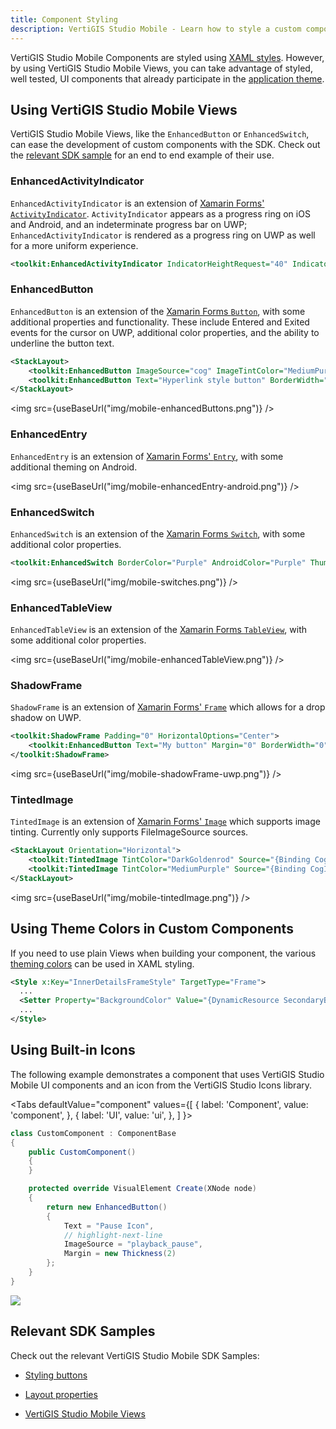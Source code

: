 ```yaml
---
title: Component Styling
description: VertiGIS Studio Mobile - Learn how to style a custom component
---
```



VertiGIS Studio Mobile Components are styled using [XAML styles](https://docs.microsoft.com/en-us/xamarin/xamarin-forms/user-interface/styles/xaml/). However, by using VertiGIS Studio Mobile Views, you can take advantage of styled, well tested, UI components that already participate in the [application theme](configuration-theme.mdx).

## Using VertiGIS Studio Mobile Views

VertiGIS Studio Mobile Views, like the `EnhancedButton` or `EnhancedSwitch`, can ease the development of custom components with the SDK. Check out the [relevant SDK sample](https://github.com/vertigis/vertigis-mobile-samples/tree/master/Geocortex.Mobile.Samples/Geocortex.Mobile.Samples/Samples/Custom/GeocortexMobileElements) for an end to end example of their use.

<!-- Leaving DatePickerView commented out for now, since there is a bug in the language strings on the OK/cancel buttons on iOS and Android when used outside of Workflow.
### DatePickerView

A date picker which allows the date value to be `null`.

```xml
<toolkit:DatePickerView PlaceHolder="Enter date here"/>
```

<img src={useBaseUrl("img/mobile-datePickerView-example-uwp.png")}/>

-->

### EnhancedActivityIndicator

`EnhancedActivityIndicator` is an extension of [Xamarin Forms' `ActivityIndicator`](https://docs.microsoft.com/en-us/xamarin/xamarin-forms/user-interface/activityindicator). `ActivityIndicator` appears as a progress ring on iOS and Android, and an indeterminate progress bar on UWP; `EnhancedActivityIndicator` is rendered as a progress ring on UWP as well for a more uniform experience.

```xml
<toolkit:EnhancedActivityIndicator IndicatorHeightRequest="40" IndicatorWidthRequest="40" IsRunning="True"/>
```

### EnhancedButton

`EnhancedButton` is an extension of the [Xamarin Forms `Button`](https://docs.microsoft.com/en-us/xamarin/xamarin-forms/user-interface/button), with some additional properties and functionality. These include Entered and Exited events for the cursor on UWP, additional color properties, and the ability to underline the button text.

```xml
<StackLayout>
    <toolkit:EnhancedButton ImageSource="cog" ImageTintColor="MediumPurple" HandCursorOnHover="True"/>
    <toolkit:EnhancedButton Text="Hyperlink style button" BorderWidth="0" TextUnderline="True"/>
</StackLayout>
```

<img src={useBaseUrl("img/mobile-enhancedButtons.png")} />

### EnhancedEntry

`EnhancedEntry` is an extension of [Xamarin Forms' `Entry`](https://docs.microsoft.com/en-us/xamarin/xamarin-forms/user-interface/text/entry), with some additional theming on Android.

<img src={useBaseUrl("img/mobile-enhancedEntry-android.png")} />

### EnhancedSwitch

`EnhancedSwitch` is an extension of the [Xamarin Forms `Switch`](https://docs.microsoft.com/en-us/xamarin/xamarin-forms/user-interface/switch), with some additional color properties.

```xml
<toolkit:EnhancedSwitch BorderColor="Purple" AndroidColor="Purple" ThumbColor="HotPink" OnColor="LightPink" />
```

<img src={useBaseUrl("img/mobile-switches.png")} />

### EnhancedTableView

`EnhancedTableView` is an extension of the [Xamarin Forms `TableView`](https://docs.microsoft.com/en-us/xamarin/xamarin-forms/user-interface/tableview), with some additional color properties.

<img src={useBaseUrl("img/mobile-enhancedTableView.png")} />

### ShadowFrame

`ShadowFrame` is an extension of [Xamarin Forms' `Frame`](https://docs.microsoft.com/en-us/xamarin/xamarin-forms/user-interface/layouts/frame) which allows for a drop shadow on UWP.

```xml
<toolkit:ShadowFrame Padding="0" HorizontalOptions="Center">
    <toolkit:EnhancedButton Text="My button" Margin="0" BorderWidth="0"/>
</toolkit:ShadowFrame>
```

<img src={useBaseUrl("img/mobile-shadowFrame-uwp.png")} />

### TintedImage

`TintedImage` is an extension of [Xamarin Forms' `Image`](https://docs.microsoft.com/en-us/xamarin/xamarin-forms/user-interface/images?tabs=windows) which supports image tinting. Currently only supports FileImageSource sources.

```xml
<StackLayout Orientation="Horizontal">
    <toolkit:TintedImage TintColor="DarkGoldenrod" Source="{Binding CogIcon, Converter={StaticResource IconConverter}, ConverterParameter='cog'}"/>
    <toolkit:TintedImage TintColor="MediumPurple" Source="{Binding CogIcon, Converter={StaticResource IconConverter}, ConverterParameter='cog'}"/>
</StackLayout>
```

<img src={useBaseUrl("img/mobile-tintedImage.png")} />

## Using Theme Colors in Custom Components

If you need to use plain Views when building your component, the various [theming colors](configuration-theme.mdx#theme-color-reference) can be used in XAML styling.

```xml
<Style x:Key="InnerDetailsFrameStyle" TargetType="Frame">
  ...
  <Setter Property="BackgroundColor" Value="{DynamicResource SecondaryBackgroundColor}"></Setter>
  ...
</Style>
```

## Using Built-in Icons

The following example demonstrates a component that uses VertiGIS Studio Mobile UI components and an icon from the VertiGIS Studio Icons library.

<Tabs
  defaultValue="component"
  values={[
    { label: 'Component', value: 'component', },
    { label: 'UI', value: 'ui', },
  ]
}>
<TabItem value="component">

```cs
class CustomComponent : ComponentBase
{
    public CustomComponent()
    {
    }

    protected override VisualElement Create(XNode node)
    {
        return new EnhancedButton()
        {
            Text = "Pause Icon",
            // highlight-next-line
            ImageSource = "playback_pause",
            Margin = new Thickness(2)
        };
    }
}
```

</TabItem>
<TabItem value="ui">
<img src={useBaseUrl("img/mobile-component-with-icon.png")}/>
</TabItem>
</Tabs>

## Relevant SDK Samples

Check out the relevant VertiGIS Studio Mobile SDK Samples:

-   [Styling buttons](https://github.com/vertigis/vertigis-mobile-samples/tree/master/Geocortex.Mobile.Samples/Geocortex.Mobile.Samples/Samples/Layout/ButtonStyles)

-   [Layout properties](https://github.com/vertigis/vertigis-mobile-samples/tree/master/Geocortex.Mobile.Samples/Geocortex.Mobile.Samples/Samples/Layout/LayoutProperties)

-   [VertiGIS Studio Mobile Views](https://github.com/vertigis/vertigis-mobile-samples/tree/master/Geocortex.Mobile.Samples/Geocortex.Mobile.Samples/Samples/Custom/GeocortexMobileElements)
